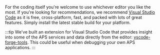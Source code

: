 For the coding itself you're welcome to use whichever editor you like the most.
If you're looking for recommendations, we recommend [Visual Studio Code](https://code.visualstudio.com)
as it is free, cross-platform, fast, and packed with lots of great features.
Simply install the latest stable build for your platform.

:::tip
We've built an extension for Visual Studio Code that provides insight into
some of the APS services and data directly from the editor:
[vscode-forge-tools](https://marketplace.visualstudio.com/items?itemName=petrbroz.vscode-forge-tools).
This could be useful when debugging your own APS applications.
:::

